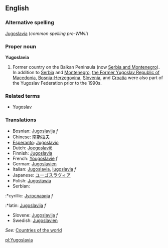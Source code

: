 ==English==

===Alternative spelling===
[[Jugoslavia]] (''common spelling pre-WWII'')

===Proper noun===
'''Yugoslavia'''

# Former country on the Balkan Peninsula (now [[Serbia and Montenegro]]). In addition to [[Serbia]] and [[Montenegro]], [[Macedonia|the Former Yugoslav Republic of Macedonia]], [[Bosnia and Herzegovina|Bosnia-Herzegovina]], [[Slovenia]], and [[Croatia]] were also part of the Yugoslav Federation prior to the 1990s.

===Related terms===
*[[Yugoslav]]

===Translations===
*Bosnian: [[Jugoslavija]] ''f''
*Chinese: [[南斯拉夫]]
*[[Esperanto]]: [[Jugoslavio]]
*Dutch: [[Joegoslavië]]
*Finnish: [[Jugoslavia]]
*French: [[Yougoslavie]] ''f''
*German: [[Jugoslavien]]
*Italian: [[Jugoslavia]], [[Iugoslavia]] ''f''
*Japanese: [[ユーゴスラヴィア]]
*Polish: [[Jugosławia]]
*Serbian:
:*cyrillic: [[Југославија]] ''f''
:*latin: [[Jugoslavija]] ''f''
*Slovene: [[Jugoslavija]] ''f''
*Swedish: [[Jugoslavien]]

''See:'' [[Countries of the world]]

[[pl:Yugoslavia]]